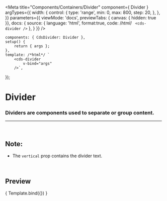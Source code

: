 
<Meta
	title="Components/Containers/Divider"
	component={ Divider }
	argTypes={{
		width: {
			control: {
				type: 'range',
				min: 0,
				max: 800,
				step: 20,
			},
		},
	}}
	parameters={{
		viewMode: 'docs',
		previewTabs: { canvas: { hidden: true }},
		docs: {
			source: {
				language: 'html',
				format:true,
				code: /*html*/ `
<cds-divider />`
			},
		}
	}}
/>

	components: { CdsDivider: Divider },
	setup() {
		return { args };
	},
	template: /*html*/ `
		<cds-divider
			v-bind="args" 
		/>`,
});


# Divider

### Dividers are components used to separate or group content.
---
<br />

## Note:
- The `vertical` prop contains the divider text.

<br />

## Preview

<Canvas>
	<Story
		name="Divider"
		args={{
			width: 150,
		}}
	>
		{ Template.bind({}) }
	</Story>
</Canvas>

<ArgsTable story="Divider" />
